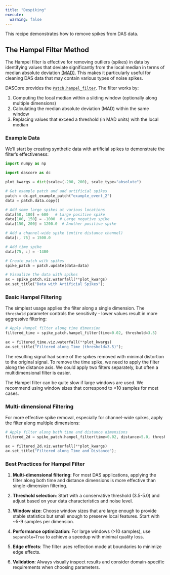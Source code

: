 ```yaml
---
title: "Despiking"
execute:
  warning: false
---
```


This recipe demonstrates how to remove spikes from DAS data.


## The Hampel Filter Method

The Hampel filter is effective for removing outliers (spikes) in data by identifying values that deviate significantly from the local median in terms of median absolute deviation [(MAD)](https://en.wikipedia.org/wiki/Median_absolute_deviation). This makes it particularly useful for cleaning DAS data that may contain various types of noise spikes.

DASCore provides the [`Patch.hampel_filter`](`dascore.Patch.hampel_filter`). The filter works by:

1. Computing the local median within a sliding window (optionally along multiple dimensions)
2. Calculating the median absolute deviation (MAD) within the same window
3. Replacing values that exceed a threshold (in MAD units) with the local median

### Example Data

We'll start by creating synthetic data with artificial spikes to demonstrate the filter's effectiveness:

```python
import numpy as np

import dascore as dc

plot_kwargs = dict(scale=(-200, 200), scale_type="absolute")

# Get example patch and add artificial spikes
patch = dc.get_example_patch("example_event_2")
data = patch.data.copy()

# Add some large spikes at various locations
data[50, 100] = 600   # Large positive spike
data[100, 150] = -1000  # Large negative spike
data[150, 200] = 1200.0  # Another positive spike

# Add a channel-wide spike (entire distance channel)
data[:, 75] = 1500.0

# Add time spike
data[75, :] = -1400

# Create patch with spikes
spike_patch = patch.update(data=data)

# Visualize the data with spikes
ax = spike_patch.viz.waterfall(**plot_kwargs)
ax.set_title("Data with Artificial Spikes");
```

### Basic Hampel Filtering

The simplest usage applies the filter along a single dimension. The `threshold` parameter controls the sensitivity - lower values result in more aggressive filtering:

```python
# Apply Hampel filter along time dimension
filtered_time = spike_patch.hampel_filter(time=0.02, threshold=3.5)

ax = filtered_time.viz.waterfall(**plot_kwargs)
ax.set_title("Filtered along Time (threshold=3.5)");
```
The resulting signal had some of the spikes removed with minimal distortion to the original signal. To remove the time spike, we need to apply the filter along the distance axis. We could apply two filters separately, but often a multidimensional filter is easier.  


::: {.callout-warning}
The Hampel filter can be quite slow if large windows are used. We recommend using window sizes that correspond to <10 samples for most cases.
:::

### Multi-dimensional Filtering

For more effective spike removal, especially for channel-wide spikes, apply the filter along multiple dimensions:

```python
# Apply filter along both time and distance dimensions
filtered_2d = spike_patch.hampel_filter(time=0.02, distance=5.0, threshold=3.5)

ax = filtered_2d.viz.waterfall(**plot_kwargs)
ax.set_title("Filtered along Time and Distance");
```

### Best Practices for Hampel Filter

1. **Multi-dimensional filtering**: For most DAS applications, applying the filter along both time and distance dimensions is more effective than single-dimension filtering.

2. **Threshold selection**: Start with a conservative threshold (3.5-5.0) and adjust based on your data characteristics and noise level.

3. **Window size**: Choose window sizes that are large enough to provide stable statistics but small enough to preserve local features. Start with ~5-9 samples per dimension.

4. **Performance optimization**: For large windows (>10 samples), use `separable=True` to achieve a speedup with minimal quality loss.

5. **Edge effects**: The filter uses reflection mode at boundaries to minimize edge effects.

6. **Validation**: Always visually inspect results and consider domain-specific requirements when choosing parameters.
